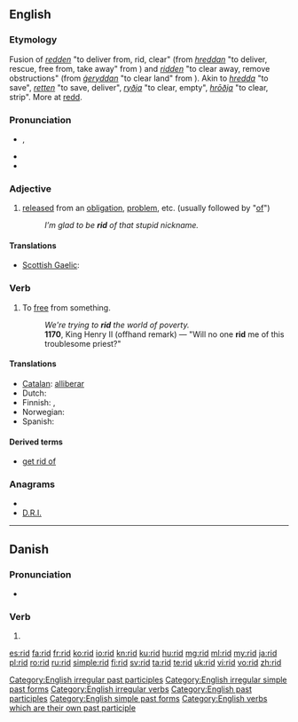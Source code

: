 {{also|riđ}}
==English==

===Etymology===
Fusion of {{etyl|enm}} ''[[redden#Middle English|redden]]'' "to deliver from, rid, clear" (from {{etyl|ang}} ''[[hreddan#Old English|hreddan]]'' "to deliver, rescue, free from, take away" from {{proto|Germanic|hradjanan|to save, deliver}}) and {{enm}} ''[[ridden#Middle English|ridden]]'' "to clear away, remove obstructions" (from {{ang}} ''[[gehryddan#Old English|ġeryddan]]'' "to clear land" from {{proto|Germanic|reudijanan|to clear}}). Akin to {{etyl|ofs|-}} ''[[hredda#Old Frisian|hredda]]'' "to save", {{etyl|de|-}} ''[[retten#German|retten]]'' "to save, deliver", {{etyl|non|-}} ''[[ryðja#Old Norse|ryðja]]'' "to clear, empty", {{non}} ''[[hróðja#Old Norse|hrōðja]]'' "to clear, strip". More at [[redd]].

===Pronunciation===
* {{IPA|/ˈrɪd/}}, {{SAMPA|/'/}}
* {{audio|en-us-rid.ogg|Audio (US)}}
* {{rhymes|ɪd}}

===Adjective===
{{en-adj|-}}

# [[released]] from an [[obligation]], [[problem]], etc. (usually followed by "[[of]]")
#: ''I’m glad to be '''rid''' of that stupid nickname.''

====Translations====
{{trans-top|released from}}
* [[Scottish Gaelic]]: {{t|gd|cuidhteas}}
{{trans-mid}}
{{trans-bottom}}

===Verb===
{{en-verb|rids|ridding|'''rid''' or '''[[ridded]]'''|'''[[rid]]''' or '''[[ridden]]'''}}

# To [[free]] from something.
#: ''We're trying to '''rid''' the world of poverty.''
#: '''1170''', King Henry II (offhand remark) — "Will no one '''rid''' me of this troublesome priest?"

====Translations====
* [[Catalan]]: [[alliberar]]
* Dutch: {{t+|nl|kwijt}}
* Finnish: {{t+|fi|vapauttaa}}, {{t+|fi|päästää}}
* Norwegian: {{t|no|kvitt}}
* Spanish: {{t-|es|liberar}}

====Derived terms====
* [[get rid of]]

===Anagrams===
* {{alphagram|[[dir#English|dir]]}}
* [[D.R.I.#English|D.R.I.]]

[[Category:English irregular past participles]]
[[Category:English irregular simple past forms]]
[[Category:English irregular verbs]]
[[Category:English past participles]]
[[Category:English simple past forms]]
[[Category:English verbs which are their own past participle]]

----

==Danish==

===Pronunciation===
* {{IPA|/riːd/|[ʁiðˀ]|lang=da}}

===Verb===
{{infl|da|verb form}}

# {{form of|imperative|ride|lang=da}}

[[es:rid]]
[[fa:rid]]
[[fr:rid]]
[[ko:rid]]
[[io:rid]]
[[kn:rid]]
[[ku:rid]]
[[hu:rid]]
[[mg:rid]]
[[ml:rid]]
[[my:rid]]
[[ja:rid]]
[[pl:rid]]
[[ro:rid]]
[[ru:rid]]
[[simple:rid]]
[[fi:rid]]
[[sv:rid]]
[[ta:rid]]
[[te:rid]]
[[uk:rid]]
[[vi:rid]]
[[vo:rid]]
[[zh:rid]]